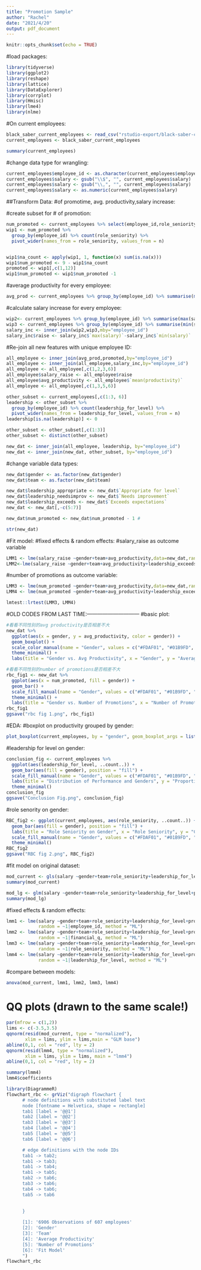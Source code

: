 ```yaml
---
title: "Promotion Sample"
author: "Rachel"
date: "2021/4/20"
output: pdf_document
---
```


```r
knitr::opts_chunk$set(echo = TRUE)
```

#load packages:
```r
library(tidyverse)
library(ggplot2)
library(reshape)
library(lattice)
library(DataExplorer)
library(corrplot)
library(Hmisc)
library(lme4)
library(nlme)
```

#On current employees:
```r
black_saber_current_employees <- read_csv("rstudio-export/black-saber-current-employees.csv")
current_employees <- black_saber_current_employees

summary(current_employees)
```

#change data type for wrangling: 
```r
current_employees$employee_id <- as.character(current_employees$employee_id)
current_employees$salary <- gsub("\\$", "", current_employees$salary)
current_employees$salary <- gsub("\\,", "", current_employees$salary)
current_employees$salary <- as.numeric(current_employees$salary)
```
##Transform Data: #of promotime, avg. productivity,salary increase:

#create subset for # of promotion:
```r
num_promoted <- current_employees %>% select(employee_id,role_seniority)
wip1 <- num_promoted %>% 
  group_by(employee_id) %>% count(role_seniority) %>%
  pivot_wider(names_from = role_seniority, values_from = n)


wip1$na_count <- apply(wip1, 1, function(x) sum(is.na(x)))
wip1$num_promoted <- 9 - wip1$na_count
promoted <- wip1[,c(1,12)] 
wip1$num_promoted <- wip1$num_promoted -1
```

#average productivity for every employee:
```r
avg_prod <- current_employees %>% group_by(employee_id) %>% summarise(mean(productivity))
```

#calculate salary increase for every employee:
```r
wip2<- current_employees %>% group_by(employee_id) %>% summarise(max(salary))
wip3 <- current_employees %>% group_by(employee_id) %>% summarise(min(salary))
salary_inc <- inner_join(wip2,wip3,mby="employee_id")
salary_inc$raise <- salary_inc$`max(salary)`-salary_inc$`min(salary)`
```
#Re-join all new features with unique employee ID: 
```r
all_employee <- inner_join(avg_prod,promoted,by="employee_id")
all_employee <- inner_join(all_employee,salary_inc,by="employee_id")
all_employee <- all_employee[,c(1,2,3,6)]
all_employee$salary_raise <- all_employee$raise
all_employee$avg_productivity <- all_employee$`mean(productivity)`
all_employee <- all_employee[,c(1,3,5,6)]

other_subset <- current_employees[,c(1:3, 6)]
leadership <- other_subset %>% 
  group_by(employee_id) %>% count(leadership_for_level) %>%
  pivot_wider(names_from = leadership_for_level, values_from = n) 
leadership[is.na(leadership)] <- 0

other_subset <- other_subset[,c(1:3)]
other_subset <- distinct(other_subset)

new_dat <- inner_join(all_employee, leadership, by="employee_id")
new_dat <- inner_join(new_dat, other_subset, by="employee_id")
```
#change variable data types:
```r
new_dat$gender <- as.factor(new_dat$gender)
new_dat$team <- as.factor(new_dat$team)

new_dat$leadership_appropriate <- new_dat$`Appropriate for level`
new_dat$leadership_needsimprov <- new_dat$`Needs improvement`
new_dat$leadership_exceeds <- new_dat$`Exceeds expectations`
new_dat <- new_dat[,-c(5:7)]

new_dat$num_promoted <- new_dat$num_promoted - 1 #

str(new_dat)
```
#Fit model:
#fixed effects & random effects:
#salary_raise as outcome variable
```r
LMM1 <- lme(salary_raise ~gender+team+avg_productivity,data=new_dat,random = ~1|employee_id, method = "ML")
LMM2<-lme(salary_raise ~gender+team+avg_productivity+leadership_exceeds,data=new_dat,random = ~1|employee_id, method = "ML")
```
#number of promotions as outcome variable:
```r
LMM3 <- lme(num_promoted ~gender+team+avg_productivity,data=new_dat,random = ~1|employee_id, method = "ML")
LMM4 <- lme(num_promoted ~gender+team+avg_productivity+leadership_exceeds,data=new_dat,random = ~1|employee_id, method = "ML")

lmtest::lrtest(LMM3, LMM4)
```


#OLD CODES FROM LAST TIME:------------------------------
#basic plot:
```r
#看看不同性别的avg productivity是否相差不大
new_dat %>%
  ggplot(aes(x = gender, y = avg_productivity, color = gender)) +
  geom_boxplot() +
  scale_color_manual(name = "Gender", values = c("#FDAF01", "#01B9FD", "#7501FD")) +
  theme_minimal() +
  labs(title = "Gender vs. Avg Productivity", x = "Gender", y = "Average Productivity")
```

```r
#看看不同性别的number of promotions是否相差不大
rbc_fig1 <- new_dat %>% 
  ggplot(aes(x = num_promoted, fill = gender)) +
  geom_bar() +
  scale_fill_manual(name = "Gender", values = c("#FDAF01", "#01B9FD", "#7501FD")) +
  theme_minimal() +
  labs(title = "Gender vs. Number of Promotions", x = "Number of Promotions", y = "Count")
rbc_fig1
ggsave("rbc fig 1.png", rbc_fig1)
```

#EDA:
#boxplot on productivity grouped by gender:
```r
plot_boxplot(current_employees, by = "gender", geom_boxplot_args = list("outlier.color" = "red"))
```


#leadership for level on gender:
```r
conclusion_fig <- current_employees %>% 
  ggplot(aes(leadership_for_level, ..count..)) +
  geom_bar(aes(fill = gender), position = "fill") +
  scale_fill_manual(name = "Gender", values = c("#FDAF01", "#01B9FD", "#7501FD")) +
  labs(title = "Distribution of Performance and Genders", y = "Proportion", x= "Performance") +
  theme_minimal()
conclusion_fig
ggsave("Conclusion Fig.png", conclusion_fig)
```

#role senority on gender:
```r
RBC_fig2 <- ggplot(current_employees, aes(role_seniority, ..count..)) +
  geom_bar(aes(fill = gender), position = "fill") +
  labs(title = "Role Seniority on Gender", x = "Role Seniority", y = "Count") +
  scale_fill_manual(name = "Gender", values = c("#FDAF01", "#01B9FD", "#7501FD")) +
  theme_minimal()
RBC_fig2
ggsave("RBC fig 2.png", RBC_fig2)
```

#fit model on original dataset:
```r
mod_current <- gls(salary ~gender+team+role_seniority+leadership_for_level+productivity,data=current_employees,method = "ML")
summary(mod_current)

mod_lg <- glm(salary ~gender+team+role_seniority+leadership_for_level+productivity,data=current_employees)
summary(mod_lg)
```

#fixed effects & random effects:
```r
lmm1 <- lme(salary ~gender+team+role_seniority+leadership_for_level+productivity,data=current_employees,
            random = ~1|employee_id, method = "ML")
lmm2 <- lme(salary ~gender+team+role_seniority+leadership_for_level+productivity,data=current_employees,
            random = ~1|financial_q, method = "ML")
lmm3 <- lme(salary ~gender+team+role_seniority+leadership_for_level+productivity,data=current_employees,
            random = ~1|role_seniority, method = "ML")
lmm4 <- lme(salary ~gender+team+role_seniority+leadership_for_level+productivity,data=current_employees,
            random = ~1|leadership_for_level, method = "ML")
```

#compare between models:
```r
anova(mod_current, lmm1, lmm2, lmm3, lmm4)
```

# QQ plots (drawn to the same scale!)
```r
par(mfrow = c(1,2))
lims <- c(-3.5,3.5)
qqnorm(resid(mod_current, type = "normalized"),
       xlim = lims, ylim = lims,main = "GLM base")
abline(0,1, col = "red", lty = 2)
qqnorm(resid(lmm4, type = "normalized"),
       xlim = lims, ylim = lims, main = "lmm4")
abline(0,1, col = "red", lty = 2)

summary(lmm4)
lmm4$coefficients
```

```r
library(DiagrammeR)
flowchart_rbc <- grViz("digraph flowchart {
      # node definitions with substituted label text
      node [fontname = Helvetica, shape = rectangle]        
      tab1 [label = '@@1']
      tab2 [label = '@@2']
      tab3 [label = '@@3']
      tab4 [label = '@@4']
      tab5 [label = '@@5']
      tab6 [label = '@@6']

      # edge definitions with the node IDs
      tab1 -> tab2;
      tab1 -> tab3;
      tab1 -> tab4;
      tab1 -> tab5;
      tab2 -> tab6;
      tab3 -> tab6;
      tab4 -> tab6;
      tab5 -> tab6
      
      
      }

      [1]: '6906 Observations of 607 employees'
      [2]: 'Gender'
      [3]: 'Team'
      [4]: 'Average Productivity'
      [5]: 'Number of Promotions'
      [6]: 'Fit Model'
      ")
flowchart_rbc
```
